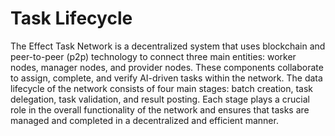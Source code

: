 # Task Lifecycle
The Effect Task Network is a decentralized system that uses blockchain and peer-to-peer (p2p) technology to connect three main entities: worker nodes, manager nodes, and provider nodes. These components collaborate to assign, complete, and verify AI-driven tasks within the network. The data lifecycle of the network consists of four main stages: batch creation, task delegation, task validation, and result posting. Each stage plays a crucial role in the overall functionality of the network and ensures that tasks are managed and completed in a decentralized and efficient manner.
